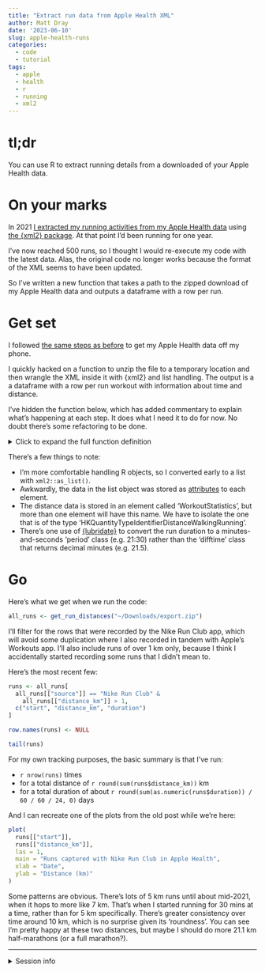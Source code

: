 ```yaml
---
title: "Extract run data from Apple Health XML"
author: Matt Dray
date: '2023-06-10'
slug: apple-health-runs
categories:
  - code
  - tutorial
tags:
  - apple
  - health
  - r
  - running
  - xml2 
---
```


# tl;dr

You can use R to extract running details from a downloaded of your Apple Health data.

# On your marks

In 2021 [I extracted my running activities from my Apple Health data](https://www.rostrum.blog/2021/03/23/xml-health/) using [the {xml2} package](https://xml2.r-lib.org/). At that point I'd been running for one year.

I've now reached 500 runs, so I thought I would re-execute my code with the latest data. Alas, the original code no longer works because the format of the XML seems to have been updated.

So I've written a new function that takes a path to the zipped download of my Apple Health data and outputs a dataframe with a row per run.

# Get set

I followed [the same steps as before](https://www.rostrum.blog/2021/03/23/xml-health/#warm-up) to get my Apple Health data off my phone.

I quickly hacked on a function to unzip the file to a temporary location and then wrangle the XML inside it with {xml2} and list handling. The output is a a dataframe with a row per run workout with information about time and distance.

I've hidden the function below, which has added commentary to explain what's happening at each step. It does what I need it to do for now. No doubt there's some refactoring to be done. 

<details><summary>Click to expand the full function definition</summary>

```r
get_run_distances <- function(zip_path_in) {
  
  # Unzip Apple Health export to temporary location
  message("Unzipping and reading XML")
  temp <- tempdir()
  unzip(zipfile = zip_path_in, exdir = temp)
  xml_in <- xml2::read_xml(file.path(temp, "apple_health_export", "export.xml"))
  unlink(temp)
  
  # Isolate workouts only and convert to a list
  message("Isolating workouts from XML")
  workouts_xml <- xml2::xml_find_all(xml_in, "//Workout")
  workouts_list <- xml2::as_list(workouts_xml)
  
  # Preallocate a list to be filled with output data
  workout_total <- length(workouts_list)
  workout_details_list <- vector("list", workout_total)
  
  # For each viable workout, extract the details
  message("Iterating over workouts to extract run data")
  for (workout_n in seq(workout_total)) {
    
    # Extract details for current workout
    workout <- workouts_list[[workout_n]]
    workout_attrs <- attributes(workout)  # the data is stored as attributes
    is_run <- 
      workout_attrs[["workoutActivityType"]] == "HKWorkoutActivityTypeRunning"
    
    # Make an empty dataframe for non-running workouts (we don't care)
    if (!is_run) next  # skip to next iteration
    
    # Extract data for runs
    if (is_run) {
      
      # There can be more than one element named 'WorkoutStatistics'. We want to 
      # get the one with distance information and extract the details.
      workout_stats <- workout[grep("WorkoutStatistics", names(workout))]
      workout_stats_type <- lapply(workout_stats, function(x) attr(x, c("type")))
      dist_index <- which(
        workout_stats_type == "HKQuantityTypeIdentifierDistanceWalkingRunning"
      )
      dist_element <- workout_stats[[dist_index]]
      
      # Prepare data and add to the preallocated list
      df_out <- data.frame(
        source = workout_attrs[["sourceName"]],
        start = as.POSIXct(workout_attrs[["startDate"]]),
        end = as.POSIXct(workout_attrs[["endDate"]]),
        distance_km = round(as.numeric(attr(dist_element, "sum")), 2)
      )
      df_out[["duration"]] <- lubridate::seconds_to_period(
        difftime(df_out[["end"]], df_out[["start"]], units = "secs")
      )
      workout_details_list[[workout_n]] <- df_out
      
    }
    
  }
  
  # Convert to dataframe, filter and select
  message("Combining data")
  workout_details_df <- do.call(rbind, workout_details_list)
  workout_details_df <- workout_details_df[
    !is.na(workout_details_df[["source"]]), 
    c("source", "start", "end", "duration", "distance_km")
  ]
  
}
```
</details>

There's a few things to note:

* I'm more comfortable handling R objects, so I converted early to a list with `xml2::as_list()`.
* Awkwardly, the data in the list object was stored as [attributes](https://xml2.r-lib.org/) to each element.
* The distance data is stored in an element called 'WorkoutStatistics', but more than one element will have this name. We have to isolate the one that is of the type 'HKQuantityTypeIdentifierDistanceWalkingRunning'.
* There's one use of [{lubridate}](https://lubridate.tidyverse.org/) to convert the run duration to a minutes-and-seconds 'period' class (e.g. 21:30) rather than the 'difftime' class that returns decimal minutes (e.g. 21.5).

# Go

Here's what we get when we run the code:

```r
all_runs <- get_run_distances("~/Downloads/export.zip")
```

I'll filter for the rows that were recorded by the Nike Run Club app, which will avoid some duplication where I also recorded in tandem with Apple's Workouts app. I'll also include runs of over 1 km only, because I think I accidentally started recording some runs that I didn't mean to.

Here's the most recent few:

```r
runs <- all_runs[
  all_runs[["source"]] == "Nike Run Club" & 
    all_runs[["distance_km"]] > 1, 
  c("start", "distance_km", "duration")
]

row.names(runs) <- NULL

tail(runs)
```

For my own tracking purposes, the basic summary is that I've run:

* `r nrow(runs)` times
* for a total distance of `r round(sum(runs$distance_km))` km
* for a total duration of about `r round(sum(as.numeric(runs$duration)) / 60 / 60 / 24, 0)` days

And I can recreate one of the plots from the old post while we're here:

```r
plot(
  runs[["start"]], 
  runs[["distance_km"]], 
  las = 1, 
  main = "Runs captured with Nike Run Club in Apple Health",
  xlab = "Date",
  ylab = "Distance (km)"
)
```

Some patterns are obvious. There's lots of 5 km runs until about mid-2021, when it hops to more like 7 km. That's when I started running for 30 mins at a time, rather than for 5 km specifically. There's greater consistency over time around 10 km, which is no surprise given its 'roundness'. You can see I'm pretty happy at these two distances, but maybe I should do more 21.1 km half-marathons (or a full marathon?).

---
<details><summary>Session info</summary>
```r
sessioninfo::session_info()
```
</details>
